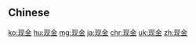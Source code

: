 {{also|現金}}
==Chinese==
{{zh-see|現金}}

[[ko:现金]]
[[hu:现金]]
[[mg:现金]]
[[ja:现金]]
[[chr:现金]]
[[uk:现金]]
[[zh:现金]]